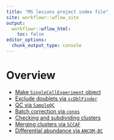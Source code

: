 ```yaml
---
title: "MS lesions project index file"
site: workflowr::wflow_site
output:
  workflowr::wflow_html:
    toc: false
editor_options:
  chunk_output_type: console
---
```


<!-- wflow_build(files='analysis/index.Rmd', view=F, verbose=T, delete_cache=F) -->

# Overview

- [Make `SingleCellExperiment` object](ms01_make_sce.html)
- [Exclude doublets via `scDblFinder`](ms02_doublet_id.html)
- [QC via `SampleQC`](ms03_SampleQC.html)
- [Batch correction via `conos`](ms04_conos.html)
- [Checking and subdividing clusters](ms05_splitting.html)
- [Merging clusters via `SCCAF`](ms06_sccaf.html)
- [Differential abundance via `ANCOM-BC`](ms07_ancombc.html)

